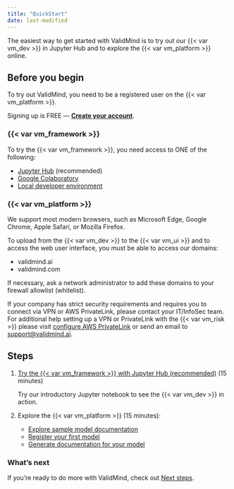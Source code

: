 ```yaml
---
title: "QuickStart"
date: last-modified
---
```


The easiest way to get started with ValidMind is to try out our {{< var vm_dev >}} in Jupyter Hub and to explore the {{< var vm_platform >}} online. 

## Before you begin

To try out ValidMind, you need to be a registered user on the {{< var vm_platform >}}.

::: {.callout title="Need an account for ValidMind?"}
Signing up is FREE — **[Create your account]({{< var vm_url >}})**.
:::

### {{< var vm_framework >}}

To try the {{< var vm_framework >}}, you need access to ONE of the following:

- [Jupyter Hub](quickstart-try-developer-framework-with-jupyterhub.qmd) (recommended)
- [Google Colaboratory](quickstart-try-developer-framework-with-colab.qmd)
- [Local developer environment](quickstart-try-developer-framework-in-your-own-developer-environment.qmd)

### {{< var vm_platform >}}

We support most modern browsers, such as Microsoft Edge, Google Chrome, Apple Safari, or Mozilla Firefox.

To upload from the {{< var vm_dev >}} to the {{< var vm_ui >}} and to access the web user interface, you must be able to access our domains:

- validmind.ai
- validmind.com

If necessary, ask a network administrator to add these domains to your firewall allowlist (whitelist). 

If your company has strict security requirements and requires you to connect via VPN or AWS PrivateLink, please contact your IT/InfoSec team. For additional help setting up a VPN or PrivateLink with the {{< var vm_risk >}} please visit [configure AWS PrivateLink](configure-aws-privatelink.qmd) or send an email to <support@validmind.ai>.

## Steps

1. [Try the {{< var vm_framework >}} with Jupyter Hub (recommended)](quickstart-try-developer-framework-with-jupyterhub.qmd) (15 minutes)

   Try our introductory Jupyter notebook to see the {{< var vm_dev >}} in action. 

2. Explore the {{< var vm_platform >}} (15 minutes):

    - [Explore sample model documentation](quickstart-explore-sample-model-documentation.qmd)
    - [Register your first model](quickstart-register-your-first-model.qmd)
    - [Generate documentation for your model](quickstart-generate-documentation-for-your-model.qmd)

### What's next

If you're ready to do more with ValidMind, check out [Next steps](next-steps.qmd).
